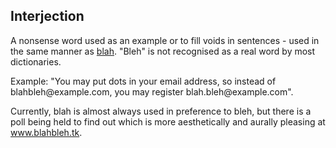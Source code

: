 == Interjection ==

A nonsense word used as an example or to fill voids in sentences - used in the same manner as [[blah]]. "Bleh" is not recognised as a real word by most dictionaries.

Example: "You may put dots in your email address, so instead of blahbleh@example.com, you may register blah.bleh@example.com".

Currently, blah is almost always used in preference to bleh, but there is a poll being held to find out which is more aesthetically and aurally pleasing at [http://freehost02.websamba.com/blahbleh/ www.blahbleh.tk].